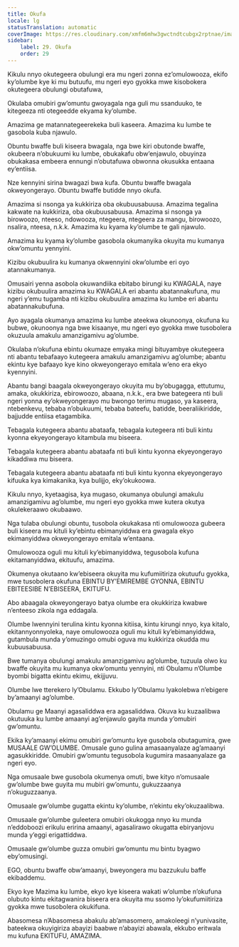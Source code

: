 ```yaml
---
title: Okufa
locale: lg
statusTranslation: automatic
coverImage: https://res.cloudinary.com/xmfm6mhw3gwctndtcubgx2rptnae/image/upload/v1740337243/small_cover_educacion_fundamental_a051170f1c.webp
sidebar:
    label: 29. Okufa
    order: 29
---
```

Kikulu nnyo okutegeera obulungi era mu ngeri zonna ez’omulowooza, ekifo ky’olumbe kye ki mu butuufu, mu ngeri eyo gyokka mwe kisobokera okutegeera obulungi obutafuwa,

Okulaba omubiri gw’omuntu gwoyagala nga guli mu ssanduuko, te kitegeeza nti otegeedde ekyama ky’olumbe.

Amazima ge matannategeerekeka buli kaseera. Amazima ku lumbe te gasobola kuba njawulo.

Obuntu bwaffe buli kiseera bwagala, nga bwe kiri obutonde bwaffe, okubeera n’obukuumi ku lumbe, obukakafu obw’enjawulo, obuyinza obukakasa embeera ennungi n’obutafuwa obwonna okusukka entaana ey’entiisa.

Nze kennyini sirina bwagazi bwa kufa. Obuntu bwaffe bwagala okweyongerayo. Obuntu bwaffe butidde nnyo okufa.

Amazima si nsonga ya kukkiriza oba okubuusabuusa. Amazima tegalina kakwate na kukkiriza, oba okubuusabuusa. Amazima si nsonga ya birowoozo, nteeso, ndowooza, ntegeera, ntegeera za mangu, birowoozo, nsalira, nteesa, n.k.k. Amazima ku kyama ky’olumbe te gali njawulo.

Amazima ku kyama ky’olumbe gasobola okumanyika okuyita mu kumanya okw’omuntu yennyini.

Kizibu okubuulira ku kumanya okwennyini okw’olumbe eri oyo atannakumanya.

Omusairi yenna asobola okuwandiika ebitabo birungi ku KWAGALA, naye kizibu okubuulira amazima ku KWAGALA eri abantu abatannakufuna, mu ngeri y’emu tugamba nti kizibu okubuulira amazima ku lumbe eri abantu abatannakubufuna.

Ayo ayagala okumanya amazima ku lumbe ateekwa okunoonya, okufuna ku bubwe, okunoonya nga bwe kisaanye, mu ngeri eyo gyokka mwe tusobolera okuzuula amakulu amanzigamivu ag’olumbe.

Okulaba n’okufuna ebintu okumaze emyaka mingi bituyambye okutegeera nti abantu tebafaayo kutegeera amakulu amanzigamivu ag’olumbe; abantu ekintu kye bafaayo kye kino okweyongerayo emitala w’eno era ekyo kyennyini.

Abantu bangi baagala okweyongerayo okuyita mu by’obugagga, ettutumu, amaka, okukkiriza, ebirowoozo, abaana, n.k.k., era bwe bategeera nti buli ngeri yonna ey’okweyongerayo mu bwongo terimu mugaso, ya kaseera, ntebenkevu, tebaba n’obukuumi, tebaba bateefu, batidde, beeraliikiridde, bajjudde entiisa etagambika.

Tebagala kutegeera abantu abataafa, tebagala kutegeera nti buli kintu kyonna ekyeyongerayo kitambula mu biseera.

Tebagala kutegeera abantu abataafa nti buli kintu kyonna ekyeyongerayo kikaddiwa mu biseera.

Tebagala kutegeera abantu abataafa nti buli kintu kyonna ekyeyongerayo kifuuka kya kimakanika, kya bulijjo, eky’okukoowa.

Kikulu nnyo, kyetaagisa, kya mugaso, okumanya obulungi amakulu amanzigamivu ag’olumbe, mu ngeri eyo gyokka mwe kutera okutya okulekeraawo okubaawo.

Nga tulaba obulungi obuntu, tusobola okukakasa nti omulowooza gubeera buli kiseera mu kituli ky’ebintu ebimanyiddwa era gwagala ekyo ekimanyiddwa okweyongerayo emitala w’entaana.

Omulowooza oguli mu kituli ky’ebimanyiddwa, tegusobola kufuna ekitamanyiddwa, ekituufu, amazima.

Okumenya okutaano kw’ebiseera okuyita mu kufumiitiriza okutuufu gyokka, mwe tusobolera okufuna EBINTU BY’EMIREMBE GYONNA, EBINTU EBITEESIBE N’EBISEERA, EKITUFU.

Abo abaagala okweyongerayo batya olumbe era okukkiriza kwabwe n’enteeso zikola nga eddagala.

Olumbe lwennyini terulina kintu kyonna kitiisa, kintu kirungi nnyo, kya kitalo, ekitannyonnyoleka, naye omulowooza oguli mu kituli ky’ebimanyiddwa, gutambula munda y’omuzingo omubi oguva mu kukkiriza okudda mu kubuusabuusa.

Bwe tumanya obulungi amakulu amanzigamivu ag’olumbe, tuzuula olwo ku bwaffe okuyita mu kumanya okw’omuntu yennyini, nti Obulamu n’Olumbe byombi bigatta ekintu ekimu, ekijjuvu.

Olumbe lwe tterekero ly’Obulamu. Ekkubo ly’Obulamu lyakolebwa n’ebigere by’amaanyi ag’olumbe.

Obulamu ge Maanyi agasaliddwa era agasaliddwa. Okuva ku kuzaalibwa okutuuka ku lumbe amaanyi ag’enjawulo gayita munda y’omubiri gw’omuntu.

Ekika ky’amaanyi ekimu omubiri gw’omuntu kye gusobola obutagumira, gwe MUSAALE GW’OLUMBE. Omusale guno gulina amasaanyalaze ag’amaanyi agasukkiridde. Omubiri gw’omuntu tegusobola kugumira masaanyalaze ga ngeri eyo.

Nga omusaale bwe gusobola okumenya omuti, bwe kityo n’omusaale gw’olumbe bwe guyita mu mubiri gw’omuntu, gukuzzaanya n’okuguzzaanya.

Omusaale gw’olumbe gugatta ekintu ky’olumbe, n’ekintu eky’okuzaalibwa.

Omusaale gw’olumbe guleetera omubiri okukogga nnyo ku munda n’eddoboozi erikulu eririna amaanyi, agasalirawo okugatta ebiryanjovu munda y’eggi erigattiddwa.

Omusaale gw’olumbe guzza omubiri gw’omuntu mu bintu byagwo eby’omusingi.

EGO, obuntu bwaffe obw’amaanyi, bweyongera mu bazzukulu baffe ekibaddemu.

Ekyo kye Mazima ku lumbe, ekyo kye kiseera wakati w’olumbe n’okufuna olubuto kintu ekitagwanira biseera era okuyita mu ssomo ly’okufumiitiriza gyokka mwe tusobolera okukifuna.

Abasomesa n’Abasomesa abakulu ab’amasomero, amakoleegi n’yunivasite, bateekwa okuyigiriza abayizi baabwe n’abayizi abawala, ekkubo eritwala mu kufuna EKITUFU, AMAZIMA.

